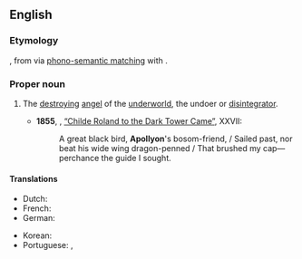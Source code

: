==English==

===Etymology===
{{etyl|grc|en}} {{m|grc|Ἀπολλύων||Apollyon, the destroyer}}, from {{m|grc|ἀπόλλυμι||destroy}} via [[w:Phono-semantic matching|phono-semantic matching]] with {{der|en|hbo|אֲבַדּוֹן|tr=ʾaḇaddôn|t=destruction, ruin}}.

===Proper noun===
{{wikipedia}}
{{en-proper noun}}

# {{lb|en|demonology}} The [[destroying]] [[angel]] of the [[underworld]], the undoer or [[disintegrator]].
#* '''1855''', {{w|Robert Browning}}, [[s:Childe Roland to the Dark Tower Came|“Childe Roland to the Dark Tower Came”]], XXVII:
#*: A great black bird, '''Apollyon''''s bosom-friend, / Sailed past, nor beat his wide wing dragon-penned / That brushed my cap—perchance the guide I sought.

====Translations====
{{trans-top|The destroying angel of the underworld, the undoer or disintegrator}}
* Dutch: {{t|nl|Apollyon}}
* French: {{t|fr|Apollyon|m}}
* German: {{t+|de|Apollyon|m}}
{{trans-mid}}
* Korean: {{t|ko|아폴리온}}
* Portuguese: {{t|pt|Apolião|m}}, {{t|pt|Apolion|m}}
{{trans-bottom}}